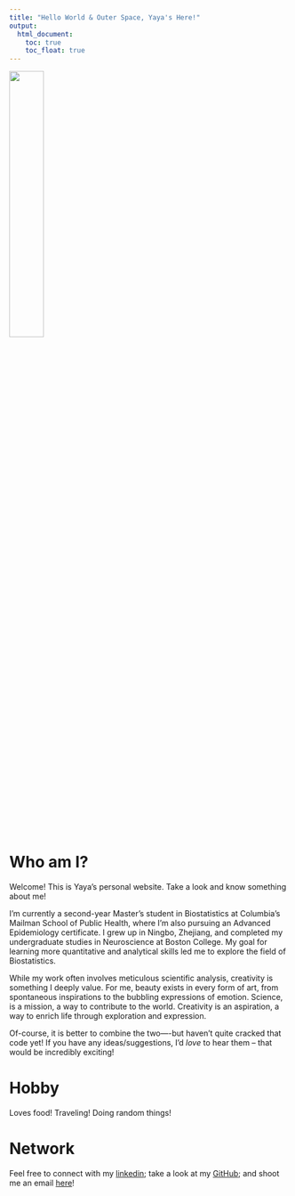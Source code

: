```yaml
---
title: "Hello World & Outer Space, Yaya's Here!"
output: 
  html_document:
    toc: true
    toc_float: true
---
```

<img src="images/hNqAkRGkSE.jpg" style="width:35%">

# Who am I? 

Welcome! This is Yaya's personal website. Take a look and know something about me! 

I’m currently a second-year Master’s student in Biostatistics at Columbia’s Mailman School of Public Health, where I’m also pursuing an Advanced Epidemiology certificate. I grew up in Ningbo, Zhejiang, and completed my undergraduate studies in Neuroscience at Boston College. My goal for learning more quantitative and analytical skills led me to explore the field of Biostatistics.

While my work often involves meticulous scientific analysis, creativity is something I deeply value. For me, beauty exists in every form of art, from spontaneous inspirations to the bubbling expressions of emotion. Science, is a mission, a way to contribute to the world. Creativity is an aspiration, a way to enrich life through exploration and expression.

Of-course, it is better to combine the two----but haven’t quite cracked that code yet! If you have any ideas/suggestions, I’d *love* to hear them – that would be incredibly exciting!

# Hobby

Loves food! Traveling! Doing random things! 


# Network

Feel free to connect with my [linkedin](www.linkedin.com/in/jiayi-li-9b32441b9); take a look at my [GitHub](https://github.com/yayayyds1122); and shoot me an email [here](jl6521@columbia.edu)!
